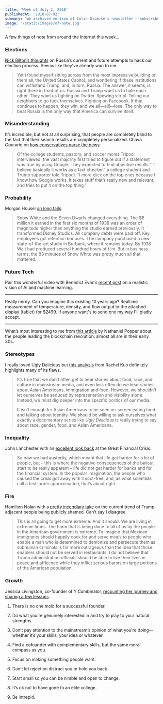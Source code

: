 ```yaml
---
title: 'Week of July 2, 2018'
publishedAt: '2018-07-02'
summary: "An archived verison of Colin Dismuke's newsletter – subscribe to get it in your inbox."
image: '/static/images/of-note.jpg'
---
```


A few things of note from around the Internet this week…

### Elections

[Nick Bilton’s
thoughts](https://www.vanityfair.com/news/2018/06/inside-russias-attempt-to-hack-2018-and-2020)
on Russia’s current and future attempts to hack our election process.
Seems like they’ve already won to me.

> Yet I found myself sitting across from the most impressive building of
> them all, the United States Capitol, and wondering if these
> institutions can withstand Trump, and, in turn, Russia. The answer, it
> seems, is right there in front of us. Russia and Trump want us to hate
> each other. They want us fighting on Twitter. Spewing vitriol. Telling
> our neighbors to go fuck themselves. Fighting on Facebook. If that
> continues to happen, they win, and we all—all!—lose. The only way to
> beat Russia is the only way that America can survive itself.

### Misunderstanding

It’s incredible, but not at all surprising, that people are completely
blind to the fact that their search results are completely personalized.
Chava Gourarie on [how conservatives parse the
news](https://www.cjr.org/analysis/conservatives-read-news-like-bible.php):

> Of the college students, pastors, and soccer moms Tripodi interviewed,
> the vast majority first tried to figure out if a statement was true by
> using Google. They expected to find objective results.” “I believe
> basically it works as a fact checker,” a college student and Trump
> supporter told Tripodi. “I more click on the top ones because I know
> how Google works. It takes stuff that’s really new and relevant, and
> tries to put it on the top thing.”

### Probability

Morgan Housel [on long
tails](http://www.collaborativefund.com/blog/tails-you-win/).

> Snow White and the Seven Dwarfs changed everything. The \$8 million it
> earned in the first six months of 1938 was an order of magnitude
> higher than anything the studio earned previously. It transformed
> Disney Studios. All company debts were paid off. Key employees got
> retention bonuses. The company purchased a new state-of-the-art studio
> in Burbank, where it remains today. By 1938 Walt had produced several
> hundred hours of film. But in business terms, the 83 minutes of Snow
> White was pretty much all that mattered.

### Future Tech

Pair this wonderful video with Benedict Evan’s [recent
post](https://www.ben-evans.com/benedictevans/2018/06/22/ways-to-think-about-machine-learning-8nefy)
on a realistic vision of AI and machine learning.

---

Really nerdy. Can you imagine this existing 10 years ago? Realtime
measurement of temperature, density, and flow output to the attached
display (tablet) for \$2499. If anyone want's to send one my way I'll
gladly accept.

---

What’s most interesting to me from [this
article](https://www.nytimes.com/2018/06/27/business/dealbook/blockchain-stars.html)
by Nathaniel Popper about the people leading the blockchain revolution:
almost all are in their early 30s.

### Stereotypes

I really loved Ugly Delicious but [this
analysis](http://reappropriate.co/2018/05/digging-into-the-racial-politics-of-ugly-delicious/)
from Rachel Kuo definitely highlights many of its flaws.

> It’s true that we don’t often get to hear stories about food, race,
> and culture in mainstream media, and even less often do we hear
> stories about Asian Americans, immigration and food. However, we
> shouldn’t let ourselves be seduced by representation and visibility
> alone. Instead, we must dig deeper into the specific politics of our
> media.
>
> It isn’t enough for Asian Americans to be seen on-screen eating food
> and talking about identity. We should be willing to ask ourselves what
> exactly a documentary series like *Ugly Delicious* is really trying to
> say about race, gender, food, and Asian Americana.

### Inequality

John Lanchester with an [excellent look
back](https://www.lrb.co.uk/v40/n13/john-lanchester/after-the-fall) at
the Great Financial Crisis.

> So now we had austerity, which meant that life got harder for a lot of
> people, but – this is where the negative consequences of the bailout
> start to be really apparent – life did not get harder for banks and
> for the financial system. In the popular imagination, the people who
> caused the crisis got away with it scot-free, and, as what scientists
> call a first-order approximation, that’s about right.

### Fire

Hamilton Nolan with a [pretty incendiary
take](https://splinternews.com/this-is-just-the-beginning-1827099100) on
the current trend of Trump-adjacent people being publicly shamed. Can’t
say I disagree.

> This is all going to get more extreme. And it should. We are living in
> extreme times. The harm that is being done to all of us by the people
> in the American government is extreme. To imagine that Mexican
> immigrants should happily cook for and serve meals to people who
> enable a man who is determined to demonize and persecute them as
> subhuman criminals is far more outrageous than the idea that those
> enablers should not be served in restaurants. I do not believe that
> Trump administration officials should be able to live their lives in
> peace and affluence while they inflict serious harms on large portions
> of the American population.

### Growth

Jessica Livingston, co-founder of Y Combinator, [recounting her journey
and sharing a few
lessons](http://foundersatwork.posthaven.com/grow-the-puzzle-around-you):

1.  There is no one mold for a successful founder.

2.  Do what you’re genuinely interested in and try to play to your
    natural strengths.

3.  Don’t pay attention to the mainstream’s opinion of what you're
    doing—whether it’s your skills, your idea or whatever.

4.  Find a cofounder with complementary skills, but the same moral
    compass as you.

5.  Focus on making something people want.

6.  Don’t let rejection distract you or hold you back.

7.  Start small so you can be nimble and open to change.

8.  It’s ok not to have gone to an elite college.

9.  Be intrepid.
